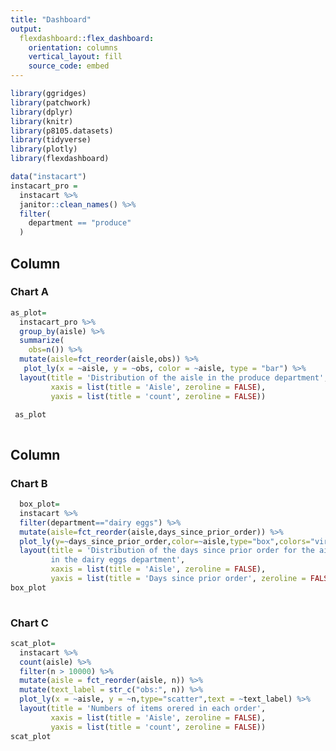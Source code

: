 ```yaml
---
title: "Dashboard"
output: 
  flexdashboard::flex_dashboard:
    orientation: columns
    vertical_layout: fill
    source_code: embed
---
```



```r
library(ggridges) 
library(patchwork) 
library(dplyr)
library(knitr)
library(p8105.datasets)
library(tidyverse)
library(plotly)
library(flexdashboard)
```

```r
data("instacart")
instacart_pro =
  instacart %>%
  janitor::clean_names() %>%
  filter(
    department == "produce"
  )

```


Column {data-width=650}
-----------------------------------------------------------------------

### Chart A
```r

as_plot=
  instacart_pro %>%
  group_by(aisle) %>%
  summarize(
    obs=n()) %>%
  mutate(aisle=fct_reorder(aisle,obs)) %>%
   plot_ly(x = ~aisle, y = ~obs, color = ~aisle, type = "bar") %>%
  layout(title = 'Distribution of the aisle in the produce department',
         xaxis = list(title = 'Aisle', zeroline = FALSE),
         yaxis = list(title = 'count', zeroline = FALSE))

 as_plot
  
```

Column {data-width=350}
-----------------------------------------------------------------------
### Chart B
```r
  box_plot=
  instacart %>%
  filter(department=="dairy eggs") %>%
  mutate(aisle=fct_reorder(aisle,days_since_prior_order)) %>%
  plot_ly(y=~days_since_prior_order,color=~aisle,type="box",colors="viridis") %>%
  layout(title = 'Distribution of the days since prior order for the ailes
         in the dairy eggs department',
         xaxis = list(title = 'Aisle', zeroline = FALSE),
         yaxis = list(title = 'Days since prior order', zeroline = FALSE))
box_plot
  
```

### Chart C
```r
scat_plot=
  instacart %>%
  count(aisle) %>% 
  filter(n > 10000) %>% 
  mutate(aisle = fct_reorder(aisle, n)) %>% 
  mutate(text_label = str_c("obs:", n)) %>%
  plot_ly(x = ~aisle, y = ~n,type="scatter",text = ~text_label) %>%
  layout(title = 'Numbers of items orered in each order',
         xaxis = list(title = 'Aisle', zeroline = FALSE),
         yaxis = list(title = 'count', zeroline = FALSE))
scat_plot
   
  
```
                